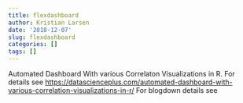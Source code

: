 ```yaml
---
title: flexdashboard
author: Kristian Larsen
date: '2018-12-07'
slug: flexdashboard
categories: []
tags: []
---
```


Automated Dashboard With various Correlaton Visualizations in R.
For details see <https://datascienceplus.com/automated-dashboard-with-various-correlation-visualizations-in-r/>
For blogdown details see </pdf/blogdown.pdf>